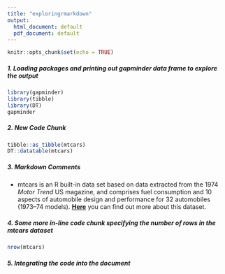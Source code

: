 ```yaml
---
title: "exploringrmarkdown"
output:
  html_document: default
  pdf_document: default
---
```


```r
knitr::opts_chunk$set(echo = TRUE)
```

##### 1. Loading packages and printing out gapminder data frame to explore the output
```r
library(gapminder)
library(tibble)
library(DT)
gapminder
```

##### 2. New Code Chunk
```r
tibble::as_tibble(mtcars)
DT::datatable(mtcars)
```

##### 3. Markdown Comments
- mtcars is an R built-in data set based on data extracted from the 1974 *Motor Trend* US magazine, and comprises fuel consumption and 10 aspects of automobile design and performance for 32 automobiles (1973–74 models). [**Here**](https://stat.ethz.ch/R-manual/R-devel/library/datasets/html/mtcars.html) you can find out more about this dataset. 

##### 4. Some more in-line code chunk specifying the number of rows in the mtcars dataset
```r
nrow(mtcars)
```

##### 5. Integrating the code into the document
